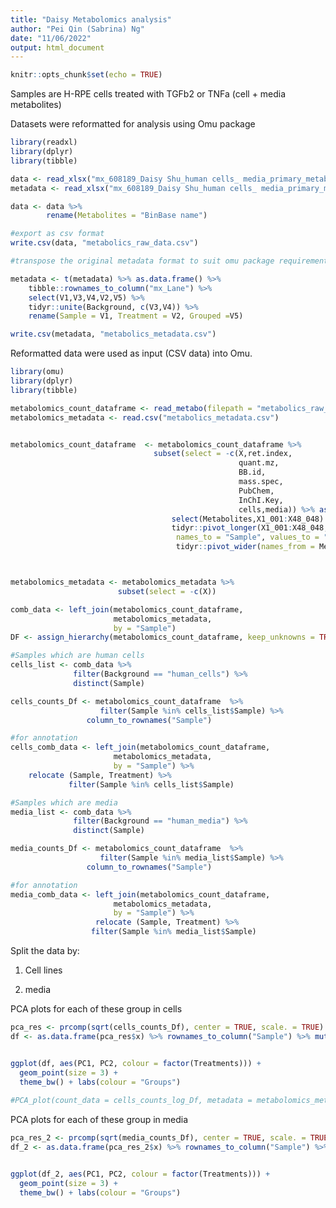 ```yaml
---
title: "Daisy Metabolomics analysis"
author: "Pei Qin (Sabrina) Ng"
date: "11/06/2022"
output: html_document
---
```


```r
knitr::opts_chunk$set(echo = TRUE)
```

Samples are H-RPE cells treated with TGFb2 or TNFa (cell + media metabolites)


Datasets were reformatted for analysis using Omu package
```r
library(readxl)
library(dplyr)
library(tibble)

data <- read_xlsx("mx_608189_Daisy Shu_human cells_ media_primary_metabolism_GC-TOF_MS_10-2021_submit.xlsx", sheet = "sub")
metadata <- read_xlsx("mx_608189_Daisy Shu_human cells_ media_primary_metabolism_GC-TOF_MS_10-2021_submit.xlsx", sheet = "metadata")

data <- data %>% 
        rename(Metabolites = "BinBase name")

#export as csv format
write.csv(data, "metabolics_raw_data.csv")

#transpose the original metadata format to suit omu package requirements

metadata <- t(metadata) %>% as.data.frame() %>% 
    tibble::rownames_to_column("mx_Lane") %>%
    select(V1,V3,V4,V2,V5) %>% 
    tidyr::unite(Background, c(V3,V4)) %>% 
    rename(Sample = V1, Treatment = V2, Grouped =V5)

write.csv(metadata, "metabolics_metadata.csv")
```

Reformatted data were used as input (CSV data) into Omu.

```r
library(omu)
library(dplyr)
library(tibble)

metabolomics_count_dataframe <- read_metabo(filepath = "metabolics_raw_data.csv")
metabolomics_metadata <- read.csv("metabolics_metadata.csv")


metabolomics_count_dataframe  <- metabolomics_count_dataframe %>% 
                                subset(select = -c(X,ret.index,
                                                   quant.mz,
                                                   BB.id,
                                                   mass.spec,
                                                   PubChem,
                                                   InChI.Key,
                                                   cells,media)) %>% as.tibble() %>% 
                                    select(Metabolites,X1_001:X48_048) %>%
                                    tidyr::pivot_longer(X1_001:X48_048, 
                                     names_to = "Sample", values_to = "peaks" ) %>% 
                                     tidyr::pivot_wider(names_from = Metabolites, values_from = peaks)



metabolomics_metadata <- metabolomics_metadata %>% 
                        subset(select = -c(X))

comb_data <- left_join(metabolomics_count_dataframe,
                       metabolomics_metadata, 
                       by = "Sample")
DF <- assign_hierarchy(metabolomics_count_dataframe, keep_unknowns = TRUE, identifier = "KEGG" ) 

#Samples which are human cells 
cells_list <- comb_data %>% 
              filter(Background == "human_cells") %>% 
              distinct(Sample)

cells_counts_Df <- metabolomics_count_dataframe  %>% 
                    filter(Sample %in% cells_list$Sample) %>%
                 column_to_rownames("Sample")

#for annotation
cells_comb_data <- left_join(metabolomics_count_dataframe,
                       metabolomics_metadata, 
                       by = "Sample") %>% 
    relocate (Sample, Treatment) %>% 
             filter(Sample %in% cells_list$Sample)

#Samples which are media 
media_list <- comb_data %>% 
              filter(Background == "human_media") %>% 
              distinct(Sample)

media_counts_Df <- metabolomics_count_dataframe  %>% 
                    filter(Sample %in% media_list$Sample) %>%
                 column_to_rownames("Sample")

#for annotation
media_comb_data <- left_join(metabolomics_count_dataframe,
                       metabolomics_metadata, 
                       by = "Sample") %>% 
                   relocate (Sample, Treatment) %>% 
                  filter(Sample %in% media_list$Sample)


```


Split the data by:

1) Cell lines

2) media

PCA plots for each of these group in cells
```r
pca_res <- prcomp(sqrt(cells_counts_Df), center = TRUE, scale. = TRUE)
df <- as.data.frame(pca_res$x) %>% rownames_to_column("Sample") %>% mutate(Treatments = cells_comb_data$Treatment) %>% select(Sample,Treatments, PC1:PC24)


ggplot(df, aes(PC1, PC2, colour = factor(Treatments))) + 
  geom_point(size = 3) +
  theme_bw() + labs(colour = "Groups")
  
#PCA_plot(count_data = cells_counts_log_Df, metadata = metabolomics_metadata, variable = "Treatment", color = "Treatment", response_variable = "Metabolites")+ theme_bw() + theme(panel.grid = element_blank())
```
PCA plots for each of these group in media
```r
pca_res_2 <- prcomp(sqrt(media_counts_Df), center = TRUE, scale. = TRUE)
df_2 <- as.data.frame(pca_res_2$x) %>% rownames_to_column("Sample") %>% mutate(Treatments = media_comb_data$Treatment) %>% select(Sample,Treatments, PC1:PC23)


ggplot(df_2, aes(PC1, PC2, colour = factor(Treatments))) + 
  geom_point(size = 3) +
  theme_bw() + labs(colour = "Groups")
```

